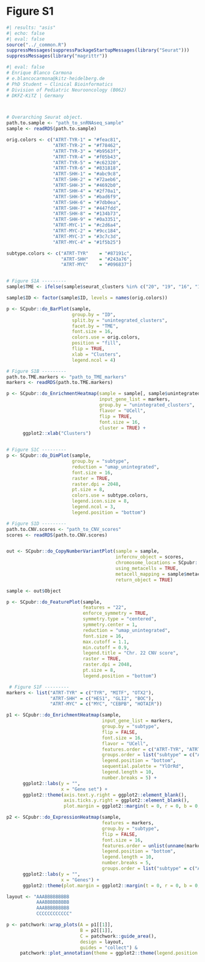 # Figure S1 {.unnumbered}


```r
#| results: "asis"
#| echo: false
#| eval: false
source("../_common.R")
suppressMessages(suppressPackageStartupMessages(library("Seurat")))
suppressMessages(library("magrittr"))
```


```r
#| eval: false
# Enrique Blanco Carmona
# e.blancocarmona@kitz-heidelberg.de
# PhD Student – Clinical Bioinformatics
# Division of Pediatric Neurooncology (B062)
# DKFZ-KiTZ | Germany



# Overarching Seurat object.
path.to.sample <- "path_to_snRNAseq_sample"
sample <- readRDS(path.to.sample)

orig.colors <- c("ATRT-TYR-1" = "#feac81",
                 "ATRT-TYR-2" = "#f78462",
                 "ATRT-TYR-3" = "#b9563f",
                 "ATRT-TYR-4" = "#f05b43",
                 "ATRT-TYR-5" = "#c62320",
                 "ATRT-TYR-6" = "#831818",
                 "ATRT-SHH-1" = "#abc9c8",
                 "ATRT-SHH-2" = "#72aeb6",
                 "ATRT-SHH-3" = "#4692b0",
                 "ATRT-SHH-4" = "#2f70a1",
                 "ATRT-SHH-5" = "#bad6f9",
                 "ATRT-SHH-6" = "#7db0ea",
                 "ATRT-SHH-7" = "#447fdd",
                 "ATRT-SHH-8" = "#134b73",
                 "ATRT-SHH-9" = "#0a3351",
                 "ATRT-MYC-1" = "#c2d6a4",
                 "ATRT-MYC-2" = "#9cc184",
                 "ATRT-MYC-3" = "#3c7c3d",
                 "ATRT-MYC-4" = "#1f5b25")

subtype.colors <- c("ATRT-TYR"    = "#87191c",
                    "ATRT-SHH"    = "#243a76",
                    "ATRT-MYC"    = "#096837")


# Figure S1A ---------
sample$TME <- ifelse(sample$seurat_clusters %in% c("20", "19", "16", "13"), "TME", "Tumor")

sample$ID <- factor(sample$ID, levels = names(orig.colors))

p <- SCpubr::do_BarPlot(sample,
                        group.by = "ID",
                        split.by = "unintegrated_clusters",
                        facet.by = "TME",
                        font.size = 16,
                        colors.use = orig.colors,
                        position = "fill",
                        flip = TRUE,
                        xlab = "Clusters",
                        legend.ncol = 4)

# Figure S1B ---------
path.to.TME.markers <- "path_to_TME_markers"
markers <- readRDS(path.to.TME.markers)

p <- SCpubr::do_EnrichmentHeatmap(sample = sample[, sample$unintegrated_clusters %in% c("20", "19", "16", "13")],
                                  input_gene_list = markers,
                                  group.by = "unintegrated_clusters",
                                  flavor = "UCell",
                                  flip = TRUE,
                                  font.size = 16,
                                  cluster = TRUE) + 
      ggplot2::xlab("Clusters")


# Figure S1C ---------
p <- SCpubr::do_DimPlot(sample,
                        group.by = "subtype",
                        reduction = "umap_unintegrated",
                        font.size = 16,
                        raster = TRUE,
                        raster.dpi = 2048,
                        pt.size = 8,
                        colors.use = subtype.colors,
                        legend.icon.size = 8,
                        legend.ncol = 3,
                        legend.position = "bottom")

# Figure S1D ---------
path.to.CNV.scores <- "path_to_CNV_scores"
scores <- readRDS(path.to.CNV.scores)


out <- SCpubr::do_CopyNumberVariantPlot(sample = sample,
                                        infercnv_object = scores,
                                        chromosome_locations = SCpubr::human_chr_locations,
                                        using_metacells = TRUE,
                                        metacell_mapping = sample$metacell_mapping,
                                        return_object = TRUE)

sample <- out$Object

p <- SCpubr::do_FeaturePlot(sample,
                            features = "22",
                            enforce_symmetry = TRUE,
                            symmetry.type = "centered",
                            symmetry.center = 1,
                            reduction = "umap_unintegrated",
                            font.size = 16,
                            max.cutoff = 1.1,
                            min.cutoff = 0.9,
                            legend.title = "Chr. 22 CNV score",
                            raster = TRUE,
                            raster.dpi = 2048,
                            pt.size = 8,
                            legend.position = "bottom")

 # Figure S1F ---------                           
markers <- list("ATRT-TYR" = c("TYR", "MITF", "OTX2"),
                "ATRT-SHH" = c("HES1", "GLI2", "BOC"),
                "ATRT-MYC" = c("MYC", "CEBPB", "HOTAIR"))

p1 <- SCpubr::do_EnrichmentHeatmap(sample, 
                                   input_gene_list = markers, 
                                   group.by = "subtype", 
                                   flip = FALSE, 
                                   font.size = 16, 
                                   flavor = "UCell", 
                                   features.order = c("ATRT-TYR", "ATRT-SHH", "ATRT-MYC"),
                                   groups.order = list("subtype" = c("ATRT-MYC", "ATRT-SHH", "ATRT-TYR")),
                                   legend.position = "bottom",
                                   sequential.palette = "YlOrRd",
                                   legend.length = 10,
                                   number.breaks = 5) + 
      ggplot2::labs(y = "",
                    x = "Gene set") + 
      ggplot2::theme(axis.text.y.right = ggplot2::element_blank(),
                     axis.ticks.y.right = ggplot2::element_blank(),
                     plot.margin = ggplot2::margin(t = 0, r = 0, b = 0, l = 0))

p2 <- SCpubr::do_ExpressionHeatmap(sample, 
                                   features = markers, 
                                   group.by = "subtype", 
                                   flip = FALSE, 
                                   font.size = 16, 
                                   features.order = unlist(unname(markers)), 
                                   legend.position = "bottom",
                                   legend.length = 10,
                                   number.breaks = 5,
                                   groups.order = list("subtype" = c("ATRT-MYC", "ATRT-SHH", "ATRT-TYR"))) + 
      ggplot2::labs(y = "",
                    x = "Genes") + 
      ggplot2::theme(plot.margin = ggplot2::margin(t = 0, r = 0, b = 0, l = 0))

layout <- "AAABBBBBBBBB
           AAABBBBBBBBB
           AAABBBBBBBBB
           CCCCCCCCCCCC"

p <- patchwork::wrap_plots(A = p1[[1]], 
                           B = p2[[1]],
                           C = patchwork::guide_area(),
                           design = layout,
                           guides = "collect") & 
     patchwork::plot_annotation(theme = ggplot2::theme(legend.position = "bottom"))

```






